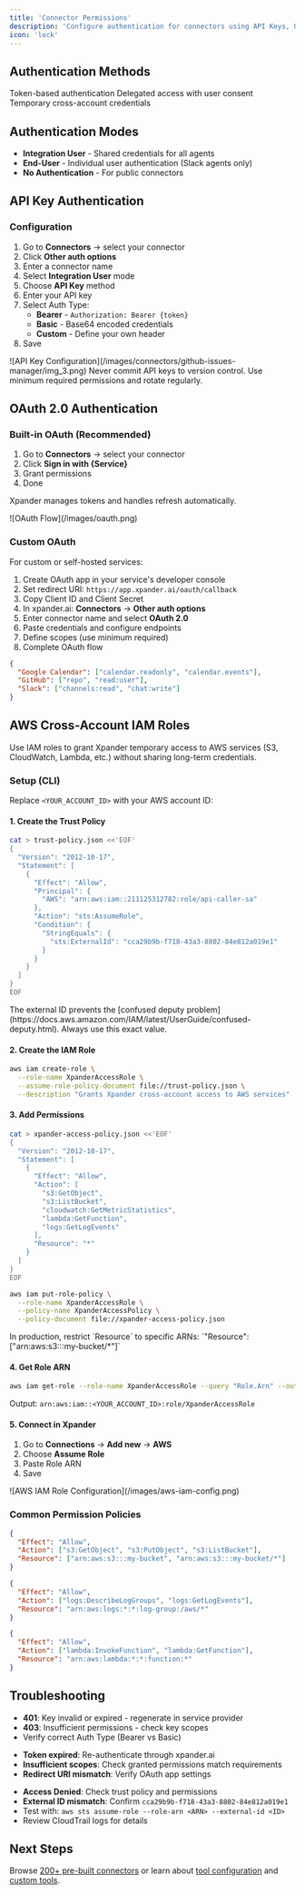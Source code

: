 ```yaml
---
title: 'Connector Permissions'
description: 'Configure authentication for connectors using API Keys, OAuth, and AWS IAM Roles'
icon: 'lock'
---
```


## Authentication Methods

<CardGroup cols={3}>
<Card title='API Keys' icon='key'>
Token-based authentication
</Card>

<Card title='OAuth 2.0' icon='shield-check'>
Delegated access with user consent
</Card>

<Card title='AWS IAM Roles' icon='aws'>
Temporary cross-account credentials
</Card>
</CardGroup>

## Authentication Modes

- **Integration User** - Shared credentials for all agents
- **End-User** - Individual user authentication (Slack agents only)
- **No Authentication** - For public connectors

## API Key Authentication

### Configuration

1. Go to **Connectors** → select your connector
2. Click **Other auth options**
3. Enter a connector name
4. Select **Integration User** mode
5. Choose **API Key** method
6. Enter your API key
7. Select Auth Type:
   - **Bearer** - `Authorization: Bearer {token}`
   - **Basic** - Base64 encoded credentials
   - **Custom** - Define your own header
8. Save

<Frame>
![API Key Configuration](/images/connectors/github-issues-manager/img_3.png)
</Frame>

<Warning>
Never commit API keys to version control. Use minimum required permissions and rotate regularly.
</Warning>

## OAuth 2.0 Authentication

### Built-in OAuth (Recommended)

1. Go to **Connectors** → select your connector
2. Click **Sign in with {Service}**
3. Grant permissions
4. Done

Xpander manages tokens and handles refresh automatically.

<Frame>
![OAuth Flow](/images/oauth.png)
</Frame>

### Custom OAuth

For custom or self-hosted services:

1. Create OAuth app in your service's developer console
2. Set redirect URI: `https://app.xpander.ai/oauth/callback`
3. Copy Client ID and Client Secret
4. In xpander.ai: **Connectors** → **Other auth options**
5. Enter connector name and select **OAuth 2.0**
6. Paste credentials and configure endpoints
7. Define scopes (use minimum required)
8. Complete OAuth flow

```json Example Scopes
{
  "Google Calendar": ["calendar.readonly", "calendar.events"],
  "GitHub": ["repo", "read:user"],
  "Slack": ["channels:read", "chat:write"]
}
```

## AWS Cross-Account IAM Roles

Use IAM roles to grant Xpander temporary access to AWS services (S3, CloudWatch, Lambda, etc.) without sharing long-term credentials.

### Setup (CLI)

Replace `<YOUR_ACCOUNT_ID>` with your AWS account ID:

#### 1. Create the Trust Policy

```bash
cat > trust-policy.json <<'EOF'
{
  "Version": "2012-10-17",
  "Statement": [
    {
      "Effect": "Allow",
      "Principal": {
        "AWS": "arn:aws:iam::211125312782:role/api-caller-sa"
      },
      "Action": "sts:AssumeRole",
      "Condition": {
        "StringEquals": {
          "sts:ExternalId": "cca29b9b-f718-43a3-8802-84e812a019e1"
        }
      }
    }
  ]
}
EOF
```

<Note>
The external ID prevents the [confused deputy problem](https://docs.aws.amazon.com/IAM/latest/UserGuide/confused-deputy.html). Always use this exact value.
</Note>

#### 2. Create the IAM Role

```bash
aws iam create-role \
  --role-name XpanderAccessRole \
  --assume-role-policy-document file://trust-policy.json \
  --description "Grants Xpander cross-account access to AWS services"
```

#### 3. Add Permissions

```bash
cat > xpander-access-policy.json <<'EOF'
{
  "Version": "2012-10-17",
  "Statement": [
    {
      "Effect": "Allow",
      "Action": [
        "s3:GetObject",
        "s3:ListBucket",
        "cloudwatch:GetMetricStatistics",
        "lambda:GetFunction",
        "logs:GetLogEvents"
      ],
      "Resource": "*"
    }
  ]
}
EOF

aws iam put-role-policy \
  --role-name XpanderAccessRole \
  --policy-name XpanderAccessPolicy \
  --policy-document file://xpander-access-policy.json
```

<Warning>
In production, restrict `Resource` to specific ARNs: `"Resource": ["arn:aws:s3:::my-bucket/*"]`
</Warning>

#### 4. Get Role ARN

```bash
aws iam get-role --role-name XpanderAccessRole --query "Role.Arn" --output text
```

Output: `arn:aws:iam::<YOUR_ACCOUNT_ID>:role/XpanderAccessRole`

#### 5. Connect in Xpander

1. Go to **Connections** → **Add new** → **AWS**
2. Choose **Assume Role**
3. Paste Role ARN
4. Save

<Frame>
![AWS IAM Role Configuration](/images/aws-iam-config.png)
</Frame>

### Common Permission Policies

<AccordionGroup>

<Accordion title="S3">

```json
{
  "Effect": "Allow",
  "Action": ["s3:GetObject", "s3:PutObject", "s3:ListBucket"],
  "Resource": ["arn:aws:s3:::my-bucket", "arn:aws:s3:::my-bucket/*"]
}
```

</Accordion>

<Accordion title="CloudWatch Logs">

```json
{
  "Effect": "Allow",
  "Action": ["logs:DescribeLogGroups", "logs:GetLogEvents"],
  "Resource": "arn:aws:logs:*:*:log-group:/aws/*"
}
```

</Accordion>

<Accordion title="Lambda">

```json
{
  "Effect": "Allow",
  "Action": ["lambda:InvokeFunction", "lambda:GetFunction"],
  "Resource": "arn:aws:lambda:*:*:function:*"
}
```

</Accordion>

</AccordionGroup>

## Troubleshooting

<AccordionGroup>

<Accordion title="API Key Errors">

- **401**: Key invalid or expired - regenerate in service provider
- **403**: Insufficient permissions - check key scopes
- Verify correct Auth Type (Bearer vs Basic)

</Accordion>

<Accordion title="OAuth Problems">

- **Token expired**: Re-authenticate through xpander.ai
- **Insufficient scopes**: Check granted permissions match requirements
- **Redirect URI mismatch**: Verify OAuth app settings

</Accordion>

<Accordion title="AWS IAM Issues">

- **Access Denied**: Check trust policy and permissions
- **External ID mismatch**: Confirm `cca29b9b-f718-43a3-8802-84e812a019e1`
- Test with: `aws sts assume-role --role-arn <ARN> --external-id <ID>`
- Review CloudTrail logs for details

</Accordion>

</AccordionGroup>

## Next Steps

Browse [200+ pre-built connectors](../../connectors/index.mdx) or learn about [tool configuration](connectors.mdx) and [custom tools](../../Examples/05-custom-tools-integration.mdx).
